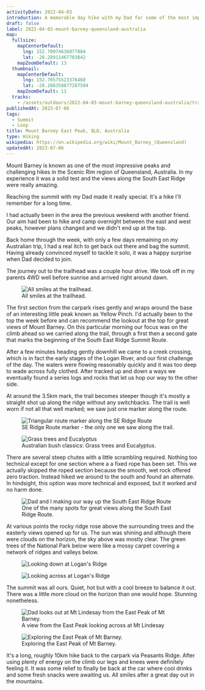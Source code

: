 ```yaml
---
activityDate: 2022-04-03
introduction: A memorable day hike with my Dad for some of the most impressive views in the Scenic Rim Region.
draft: false
label: 2022-04-03-mount-barney-queensland-australia
map:
  fullsize:
    mapCenterDefault:
      lng: 152.70974636077884
      lat: -28.28911467703842
    mapZoomDefault: 13
  thumbnail:
    mapCenterDefault:
      lng: 152.70575523376468
      lat: -28.288358877287504
    mapZoomDefault: 11
  tracks:
    - /assets/outdoors/2022-04-03-mount-barney-queensland-australia/track.gpx
publishedAt: 2023-07-06
tags:
  - Summit
  - Loop
title: Mount Barney East Peak, QLD, Australia
type: Hiking
wikipedia: https://en.wikipedia.org/wiki/Mount_Barney_(Queensland)
updatedAt: 2023-07-06
---
```


Mount Barney is known as one of the most impressive peaks and challenging hikes in the Scenic Rim region of Queensland, Australia. In my experience it was a solid test and the views along the South East Ridge were really amazing.

Reaching the summit with my Dad made it really special. It's a hike I'll remember for a long time.

I had actually been in the area the previous weekend with another friend. Our aim had been to hike and camp overnight between the east and west peaks, however plans changed and we didn't end up at the top.

Back home through the week, with only a few days remaining on my Australian trip, I had a real itch to get back out there and bag the summit. Having already convinced myself to tackle it solo, it was a happy surprise when Dad decided to join.

The journey out to the trailhead was a couple hour drive. We took off in my parents 4WD well before sunrise and arrived right around dawn.

<figure class="lg:mx-32 object-contain">
  <img
    alt="All smiles at the trailhead."
    class="rounded-lg drop-shadow lg:drop-shadow-lg"
    src="/assets/outdoors/2022-04-03-mount-barney-queensland-australia/early-start.jpg"
  />
  <figcaption class="text-center text-sm italic">
    All smiles at the trailhead.
  </figcaption>
</figure>

The first section from the carpark rises gently and wraps around the base of an interesting little peak known as Yellow Pinch. I'd actually been to the top the week before and can recommend the lookout at the top for great views of Mount Barney. On this particular morning our focus was on the climb ahead so we carried along the trail, through a first then a second gate that marks the beginning of the South East Ridge Summit Route.

After a few minutes heading gently downhill we came to a creek crossing, which is in fact the early stages of the Logan River, and our first challenge of the day. The waters were flowing reasonably quickly and it was too deep to wade across fully clothed. After tracked up and down a ways we eventually found a series logs and rocks that let us hop our way to the other side.

At around the 3.5km mark, the trail becomes steeper though it's mostly a straight shot up along the ridge without any switchbacks. The trail is well worn if not all that well marked; we saw just one marker along the route. 

<figure class="lg:mx-32 object-contain">
  <img
    alt="Triangular route marker along the SE Ridge Route"
    class="rounded-lg drop-shadow lg:drop-shadow-lg"
    src="/assets/outdoors/2022-04-03-mount-barney-queensland-australia/south-east-ridge-route.jpg"
  />
  <figcaption class="text-center text-sm italic">
    SE Ridge Route marker - the only one we saw along the trail.
  </figcaption>
</figure>

<figure class="lg:mx-32 object-contain">
  <img
    alt="Grass trees and Eucalyptus"
    class="rounded-lg drop-shadow lg:drop-shadow-lg"
    src="/assets/outdoors/2022-04-03-mount-barney-queensland-australia/grass-trees-and-gums.jpg"
  />
  <figcaption class="text-center text-sm italic">
    Australian bush classics: Grass trees and Eucalyptus.
  </figcaption>
</figure>

There are several steep chutes with a little scrambling required. Nothing too technical except for one section where a a fixed rope has been set. This we actually skipped the roped section because the smooth, wet rock offered zero traction. Instead hiked we around to the south and found an alternate. In hindsight, this option was more technical and exposed, but it worked and no harm done.

<figure class="lg:mx-32 object-contain">
  <img
    alt="Dad and I making our way up the South East Ridge Route"
    class="rounded-lg drop-shadow lg:drop-shadow-lg"
    src="/assets/outdoors/2022-04-03-mount-barney-queensland-australia/south-east-ridge-route-views.jpg"
  />
  <figcaption class="text-center text-sm italic">
    One of the many spots for great views along the South East Ridge Route.
  </figcaption>
</figure>

At various points the rocky ridge rose above the surrounding trees and the easterly views opened up for us. The sun was shining and although there were clouds on the horizon, the sky above was mostly clear. The green trees of the National Park below were like a mossy carpet covering a network of ridges and valleys below.


<div class="grid grid-cols-2 gap-x-4 gap-y-2 lg:mx-32 ">
  <div class="grid col-span-2 sm:col-span-1 content-center justify-center">
    <figure class="object-contain">
      <img
        alt="Looking down at Logan's Ridge"
        class="rounded-lg drop-shadow lg:drop-shadow-lg"
        src="/assets/outdoors/2022-04-03-mount-barney-queensland-australia/tree-cover.jpg"
      />
    </figure>
  </div>
  <div class="grid col-span-2 sm:col-span-1 content-center justify-center">
    <figure class="object-contain grid-cols-2">
      <img
        alt="Looking across at Logan's Ridge"
        class="rounded-lg drop-shadow lg:drop-shadow-lg"
        src="/assets/outdoors/2022-04-03-mount-barney-queensland-australia/steep-sections.jpg"
      />
    </figure>
  </div>
</div>

The summit was all ours. Quiet, hot but with a cool breeze to balance it out. There was a little more cloud on the horizon than one would hope. Stunning nonetheless.

<figure class="lg:mx-32 object-contain">
  <img
    alt="Dad looks out at Mt Lindesay from the East Peak of Mt Barney."
    class="rounded-lg drop-shadow lg:drop-shadow-lg"
    src="/assets/outdoors/2022-04-03-mount-barney-queensland-australia/looking-at-mt-lindesay.jpg"
  />
  <figcaption class="text-center text-sm italic">
    A view from the East Peak looking across at Mt Lindesay
  </figcaption>
</figure>

<figure class="lg:mx-32 object-contain">
  <img
    alt="Exploring the East Peak of Mt Barney."
    class="rounded-lg drop-shadow lg:drop-shadow-lg"
    src="/assets/outdoors/2022-04-03-mount-barney-queensland-australia/near-the-edge.jpg"
  />
  <figcaption class="text-center text-sm italic">
    Exploring the East Peak of Mt Barney.
  </figcaption>
</figure>

It's a long, roughly 10km hike back to the carpark via Peasants Ridge. After using plenty of energy on the climb our legs and knees were definitely feeling it. It was some relief to finally be back at the car where cool drinks and some fresh snacks were awaiting us. All smiles after a great day out in the mountains.
